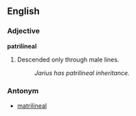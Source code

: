 ==English==

===Adjective===
'''patrilineal'''

#Descended only through male lines.
#:''Jarius has patrilineal inheritance.''

===Antonym===
*[[matrilineal]]